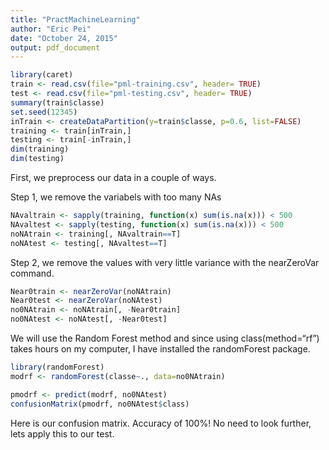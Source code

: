 ```yaml
---
title: "PractMachineLearning"
author: "Eric Pei"
date: "October 24, 2015"
output: pdf_document
---
```




```r
library(caret)
train <- read.csv(file="pml-training.csv", header= TRUE)
test <- read.csv(file="pml-testing.csv", header= TRUE)
summary(train$classe)
set.seed(12345)
inTrain <- createDataPartition(y=train$classe, p=0.6, list=FALSE)
training <- train[inTrain,]
testing <- train[-inTrain,]
dim(training)
dim(testing)
```

First, we preprocess our data in a couple of ways.

Step 1, we remove the variabels with too many NAs

```r
NAvaltrain <- sapply(training, function(x) sum(is.na(x))) < 500
NAvaltest <- sapply(testing, function(x) sum(is.na(x))) < 500
noNAtrain <- training[, NAvaltrain==T]
noNAtest <- testing[, NAvaltest==T]
```

Step 2, we remove the values with very little variance with the nearZeroVar command.

```r
Near0train <- nearZeroVar(noNAtrain)
Near0test <- nearZeroVar(noNAtest)
no0NAtrain <- noNAtrain[, -Near0train]
no0NAtest <- noNAtest[, -Near0test]
```

We will use the Random Forest method and since using class(method="rf") takes hours on my computer, I have installed the randomForest package. 

```r
library(randomForest)
modrf <- randomForest(classe~., data=no0NAtrain)

pmodrf <- predict(modrf, no0NAtest)
confusionMatrix(pmodrf, no0NAtest$class)
```

Here is our confusion matrix.
Accuracy of 100%! No need to look further, lets apply this to our test.

